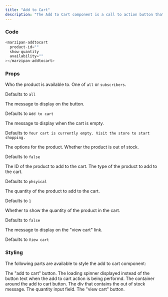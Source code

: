 ```yaml
---
title: "Add to Cart"
description: "The Add to Cart component is a call to action button that adds a product to a users cart."
---
```


### Code

```javascript
<marzipan-addtocart
  product-id=""
  show-quantity
  availability=""
></marzipan-addtocart>
```

### Props

<ResponseField name="availability" type="string" >

Who the product is available to. One of `all` or `subscribers`.

Defaults to `all`

</ResponseField>
<ResponseField name="button-text" type="string">
  The message to display on the button.

Defaults to `Add to cart`

</ResponseField>
<ResponseField name="empty-cart-message" type="string">
  The message to display when the cart is empty.

Defaults to `Your cart is currently empty. Visit the store to start shopping.`

</ResponseField>

<ResponseField name="options" type="object">
  The options for the product.

</ResponseField>

<ResponseField name="out-of-stock" type="boolean">
  Whether the product is out of stock.

Defaults to `false`

</ResponseField>

<ResponseField name="product-id" type="string" required>
  The ID of the product to add to the cart.
</ResponseField>

<ResponseField name="product-type" type="string" required>
  The type of the product to add to the cart.

Defaults to `phsyical`

</ResponseField>

<ResponseField name="quantity" type="number">
  The quantity of the product to add to the cart.

Defaults to `1`

</ResponseField>

<ResponseField name="show-quantity" type="boolean">
  Whether to show the quantity of the product in the cart.

Defaults to `false`

</ResponseField>

<ResponseField name="view-cart-text" type="string">
  The message to display on the "view cart" link.

Defaults to `View cart`

</ResponseField>

### Styling

The following parts are available to style the add to cart component:

<ResponseField name="--add-to-cart-button">
  The "add to cart" button.
</ResponseField>

<ResponseField name="--add-to-cart-button-spinner">
  The loading spinner displayed instead of the button text when the add to cart action is being performd.
</ResponseField>

<ResponseField name="--add-to-cart-container">
  The container around the add to cart button.
</ResponseField>

<ResponseField name="--add-to-cart-out-of-stock">
  The div that contains the out of stock message.
</ResponseField>

<ResponseField name="--add-to-cart-quantity">
  The quantity input field.
</ResponseField>

<ResponseField name="--view-cart-button">
  The "view cart" button.
</ResponseField>
